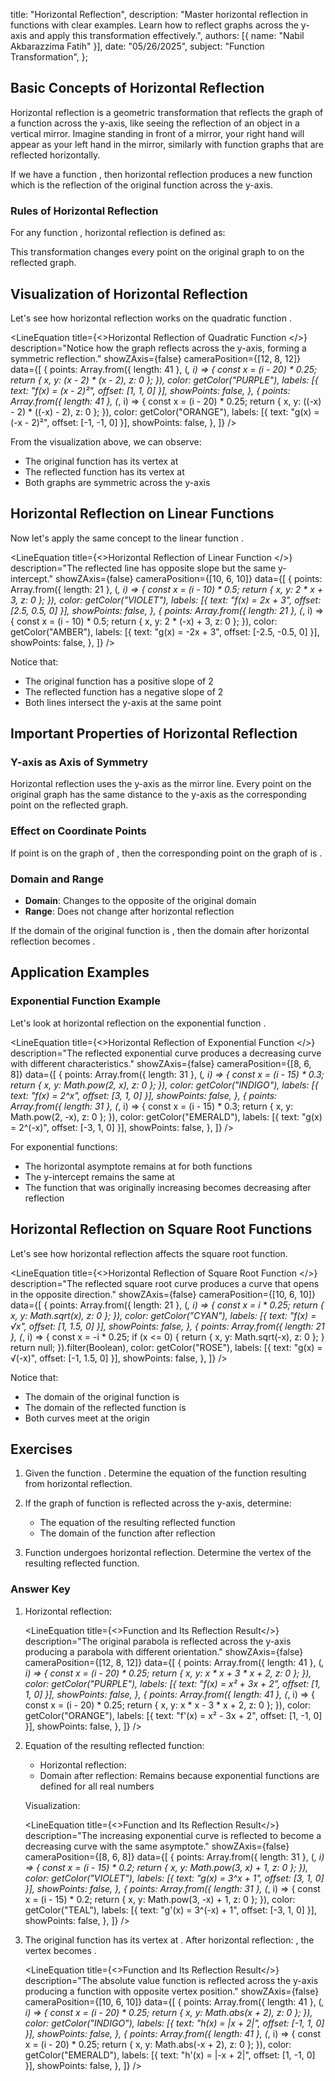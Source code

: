   title: "Horizontal Reflection",
  description: "Master horizontal reflection in functions with clear examples. Learn how to reflect graphs across the y-axis and apply this transformation effectively.",
  authors: [{ name: "Nabil Akbarazzima Fatih" }],
  date: "05/26/2025",
  subject: "Function Transformation",
};


## Basic Concepts of Horizontal Reflection

Horizontal reflection is a geometric transformation that reflects the graph of a function across the y-axis, like seeing the reflection of an object in a vertical mirror. Imagine standing in front of a mirror, your right hand will appear as your left hand in the mirror, similarly with function graphs that are reflected horizontally.

If we have a function <InlineMath math="f(x)" />, then horizontal reflection produces a new function <InlineMath math="g(x) = f(-x)" /> which is the reflection of the original function across the y-axis.

### Rules of Horizontal Reflection

For any function <InlineMath math="f(x)" />, horizontal reflection is defined as:

<BlockMath math="g(x) = f(-x)" />

This transformation changes every point <InlineMath math="(x, y)" /> on the original graph to <InlineMath math="(-x, y)" /> on the reflected graph.

## Visualization of Horizontal Reflection

Let's see how horizontal reflection works on the quadratic function <InlineMath math="f(x) = (x - 2)^2" />.

<LineEquation
  title={<>Horizontal Reflection of Quadratic Function <InlineMath math="f(x) = (x - 2)^2" /></>}
  description="Notice how the graph reflects across the y-axis, forming a symmetric reflection."
  showZAxis={false}
  cameraPosition={[12, 8, 12]}
  data={[
    {
      points: Array.from({ length: 41 }, (_, i) => {
        const x = (i - 20) * 0.25;
        return { x, y: (x - 2) * (x - 2), z: 0 };
      }),
      color: getColor("PURPLE"),
      labels: [{ text: "f(x) = (x - 2)²", offset: [1, 1, 0] }],
      showPoints: false,
    },
    {
      points: Array.from({ length: 41 }, (_, i) => {
        const x = (i - 20) * 0.25;
        return { x, y: ((-x) - 2) * ((-x) - 2), z: 0 };
      }),
      color: getColor("ORANGE"),
      labels: [{ text: "g(x) = (-x - 2)²", offset: [-1, -1, 0] }],
      showPoints: false,
    },
  ]}
/>

From the visualization above, we can observe:
- The original function <InlineMath math="f(x) = (x - 2)^2" /> has its vertex at <InlineMath math="(2, 0)" />
- The reflected function <InlineMath math="g(x) = (-x - 2)^2" /> has its vertex at <InlineMath math="(-2, 0)" />
- Both graphs are symmetric across the y-axis

## Horizontal Reflection on Linear Functions

Now let's apply the same concept to the linear function <InlineMath math="f(x) = 2x + 3" />.

<LineEquation
  title={<>Horizontal Reflection of Linear Function <InlineMath math="f(x) = 2x + 3" /></>}
  description="The reflected line has opposite slope but the same y-intercept."
  showZAxis={false}
  cameraPosition={[10, 6, 10]}
  data={[
    {
      points: Array.from({ length: 21 }, (_, i) => {
        const x = (i - 10) * 0.5;
        return { x, y: 2 * x + 3, z: 0 };
      }),
      color: getColor("VIOLET"),
      labels: [{ text: "f(x) = 2x + 3", offset: [2.5, 0.5, 0] }],
      showPoints: false,
    },
    {
      points: Array.from({ length: 21 }, (_, i) => {
        const x = (i - 10) * 0.5;
        return { x, y: 2 * (-x) + 3, z: 0 };
      }),
      color: getColor("AMBER"),
      labels: [{ text: "g(x) = -2x + 3", offset: [-2.5, -0.5, 0] }],
      showPoints: false,
    },
  ]}
/>

Notice that:
- The original function <InlineMath math="f(x) = 2x + 3" /> has a positive slope of 2
- The reflected function <InlineMath math="g(x) = -2x + 3" /> has a negative slope of 2
- Both lines intersect the y-axis at the same point <InlineMath math="(0, 3)" />

## Important Properties of Horizontal Reflection

### Y-axis as Axis of Symmetry

Horizontal reflection uses the y-axis as the mirror line. Every point on the original graph has the same distance to the y-axis as the corresponding point on the reflected graph.

### Effect on Coordinate Points

If point <InlineMath math="(a, b)" /> is on the graph of <InlineMath math="f(x)" />, then the corresponding point on the graph of <InlineMath math="f(-x)" /> is <InlineMath math="(-a, b)" />.

### Domain and Range

- **Domain**: Changes to the opposite of the original domain
- **Range**: Does not change after horizontal reflection

If the domain of the original function is <InlineMath math="[c, d]" />, then the domain after horizontal reflection becomes <InlineMath math="[-d, -c]" />.

## Application Examples

### Exponential Function Example

Let's look at horizontal reflection on the exponential function <InlineMath math="f(x) = 2^x" />.

<LineEquation
  title={<>Horizontal Reflection of Exponential Function <InlineMath math="f(x) = 2^x" /></>}
  description="The reflected exponential curve produces a decreasing curve with different characteristics."
  showZAxis={false}
  cameraPosition={[8, 6, 8]}
  data={[
    {
      points: Array.from({ length: 31 }, (_, i) => {
        const x = (i - 15) * 0.3;
        return { x, y: Math.pow(2, x), z: 0 };
      }),
      color: getColor("INDIGO"),
      labels: [{ text: "f(x) = 2^x", offset: [3, 1, 0] }],
      showPoints: false,
    },
    {
      points: Array.from({ length: 31 }, (_, i) => {
        const x = (i - 15) * 0.3;
        return { x, y: Math.pow(2, -x), z: 0 };
      }),
      color: getColor("EMERALD"),
      labels: [{ text: "g(x) = 2^(-x)", offset: [-3, 1, 0] }],
      showPoints: false,
    },
  ]}
/>

For exponential functions:
- The horizontal asymptote remains at <InlineMath math="y = 0" /> for both functions
- The y-intercept remains the same at <InlineMath math="(0, 1)" />
- The function that was originally increasing becomes decreasing after reflection

## Horizontal Reflection on Square Root Functions

Let's see how horizontal reflection affects the square root function.

<LineEquation
  title={<>Horizontal Reflection of Square Root Function <InlineMath math="f(x) = \sqrt{x}" /></>}
  description="The reflected square root curve produces a curve that opens in the opposite direction."
  showZAxis={false}
  cameraPosition={[10, 6, 10]}
  data={[
    {
      points: Array.from({ length: 21 }, (_, i) => {
        const x = i * 0.25;
        return { x, y: Math.sqrt(x), z: 0 };
      }),
      color: getColor("CYAN"),
      labels: [{ text: "f(x) = √x", offset: [1, 1.5, 0] }],
      showPoints: false,
    },
    {
      points: Array.from({ length: 21 }, (_, i) => {
        const x = -i * 0.25;
        if (x <= 0) {
          return { x, y: Math.sqrt(-x), z: 0 };
        }
        return null;
      }).filter(Boolean),
      color: getColor("ROSE"),
      labels: [{ text: "g(x) = √(-x)", offset: [-1, 1.5, 0] }],
      showPoints: false,
    },
  ]}
/>

Notice that:
- The domain of the original function <InlineMath math="f(x) = \sqrt{x}" /> is <InlineMath math="[0, \infty)" />
- The domain of the reflected function <InlineMath math="g(x) = \sqrt{-x}" /> is <InlineMath math="(-\infty, 0]" />
- Both curves meet at the origin <InlineMath math="(0, 0)" />

## Exercises

1. Given the function <InlineMath math="f(x) = x^2 + 3x + 2" />. Determine the equation of the function resulting from horizontal reflection.

2. If the graph of function <InlineMath math="g(x) = 3^x + 1" /> is reflected across the y-axis, determine:
   - The equation of the resulting reflected function
   - The domain of the function after reflection

3. Function <InlineMath math="h(x) = |x + 2|" /> undergoes horizontal reflection. Determine the vertex of the resulting reflected function.

### Answer Key

1. Horizontal reflection: <InlineMath math="f'(x) = f(-x) = (-x)^2 + 3(-x) + 2 = x^2 - 3x + 2" />

   <LineEquation
     title={<>Function <InlineMath math="f(x) = x^2 + 3x + 2" /> and Its Reflection Result</>}
     description="The original parabola is reflected across the y-axis producing a parabola with different orientation."
     showZAxis={false}
     cameraPosition={[12, 8, 12]}
     data={[
       {
         points: Array.from({ length: 41 }, (_, i) => {
           const x = (i - 20) * 0.25;
           return { x, y: x * x + 3 * x + 2, z: 0 };
         }),
         color: getColor("PURPLE"),
         labels: [{ text: "f(x) = x² + 3x + 2", offset: [1, 1, 0] }],
         showPoints: false,
       },
       {
         points: Array.from({ length: 41 }, (_, i) => {
           const x = (i - 20) * 0.25;
           return { x, y: x * x - 3 * x + 2, z: 0 };
         }),
         color: getColor("ORANGE"),
         labels: [{ text: "f'(x) = x² - 3x + 2", offset: [1, -1, 0] }],
         showPoints: false,
       },
     ]}
   />

2. Equation of the resulting reflected function:
    
   - Horizontal reflection: <InlineMath math="g'(x) = g(-x) = 3^{-x} + 1" />
   - Domain after reflection: Remains <InlineMath math="(-\infty, \infty)" /> because exponential functions are defined for all real numbers

   Visualization:

   <LineEquation
     title={<>Function <InlineMath math="g(x) = 3^x + 1" /> and Its Reflection Result</>}
     description="The increasing exponential curve is reflected to become a decreasing curve with the same asymptote."
     showZAxis={false}
     cameraPosition={[8, 6, 8]}
     data={[
       {
         points: Array.from({ length: 31 }, (_, i) => {
           const x = (i - 15) * 0.2;
           return { x, y: Math.pow(3, x) + 1, z: 0 };
         }),
         color: getColor("VIOLET"),
         labels: [{ text: "g(x) = 3^x + 1", offset: [3, 1, 0] }],
         showPoints: false,
       },
       {
         points: Array.from({ length: 31 }, (_, i) => {
           const x = (i - 15) * 0.2;
           return { x, y: Math.pow(3, -x) + 1, z: 0 };
         }),
         color: getColor("TEAL"),
         labels: [{ text: "g'(x) = 3^(-x) + 1", offset: [-3, 1, 0] }],
         showPoints: false,
       },
     ]}
   />

3. The original function <InlineMath math="h(x) = |x + 2|" /> has its vertex at <InlineMath math="(-2, 0)" />.
   After horizontal reflection: <InlineMath math="h'(x) = |-x + 2| = |-(x - 2)| = |x - 2|" />, the vertex becomes <InlineMath math="(2, 0)" />.

   <LineEquation
     title={<>Function <InlineMath math="h(x) = |x + 2|" /> and Its Reflection Result</>}
     description="The absolute value function is reflected across the y-axis producing a function with opposite vertex position."
     showZAxis={false}
     cameraPosition={[10, 6, 10]}
     data={[
       {
         points: Array.from({ length: 41 }, (_, i) => {
           const x = (i - 20) * 0.25;
           return { x, y: Math.abs(x + 2), z: 0 };
         }),
         color: getColor("INDIGO"),
         labels: [{ text: "h(x) = |x + 2|", offset: [-1, 1, 0] }],
         showPoints: false,
       },
       {
         points: Array.from({ length: 41 }, (_, i) => {
           const x = (i - 20) * 0.25;
           return { x, y: Math.abs(-x + 2), z: 0 };
         }),
         color: getColor("EMERALD"),
         labels: [{ text: "h'(x) = |-x + 2|", offset: [1, -1, 0] }],
         showPoints: false,
       },
     ]}
   />  
